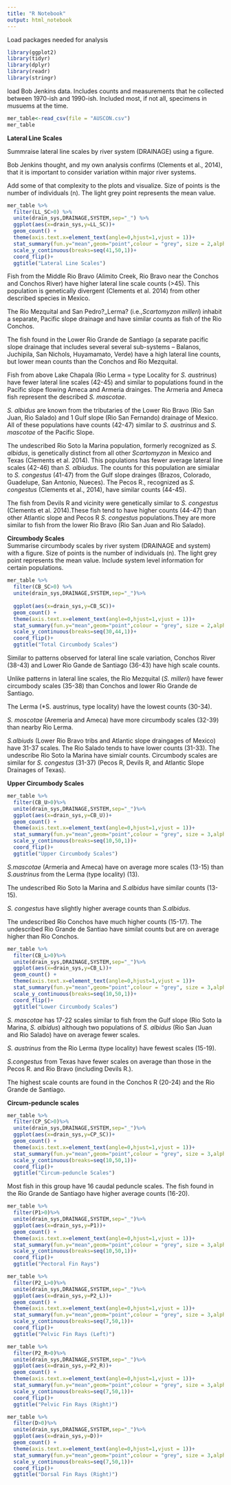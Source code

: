 ```yaml
---
title: "R Notebook"
output: html_notebook
---
```


Load packages needed for analysis
```r
library(ggplot2)
library(tidyr)
library(dplyr)
library(readr)
library(stringr)
```

load Bob Jenkins data. Includes counts and measurements that he collected between 1970-ish and 1990-ish. Included most, if not all, specimens in musuems at the time. 
```r
mer_table<-read_csv(file = "AUSCON.csv")
mer_table
```
**Lateral Line Scales**

Summraise lateral line scales by river system (DRAINAGE) using a figure.   
  
Bob Jenkins thought, and my own analysis confirms (Clements et al., 2014), that it is important to consider variation within major river systems. 
  
Add some of that complexity to the plots and visualize. Size of points is the number of individuals (n). The light grey point represents the mean value.  
  
```r
mer_table %>%
  filter(LL_SC>0) %>%
  unite(drain_sys,DRAINAGE,SYSTEM,sep="_") %>%
  ggplot(aes(x=drain_sys,y=LL_SC))+
  geom_count() +
  theme(axis.text.x=element_text(angle=0,hjust=1,vjust = 1))+
  stat_summary(fun.y="mean",geom="point",colour = "grey", size = 2,alpha=.9)+
  scale_y_continuous(breaks=seq(41,50,1))+
  coord_flip()+
  ggtitle("Lateral Line Scales")
```
Fish from the Middle Rio Bravo (Alimito Creek, Rio Bravo near the Conchos and Conchos River) have higher lateral line scale counts (>45). This population  is genetically  divergent (Clements et al. 2014) from other described species in Mexico.  
  
The Rio Mezquital and San Pedro?_Lerma? (i.e.,*Scartomyzon milleri*) inhabit a separate, Pacific slope drainage and have similar counts as fish of the Rio Conchos. 
  
The fish found in the Lower Rio Grande de Santiago (a separate pacific slope drainage that includes several several sub-systems -- Balanos, Juchipila, San Nichols, Huyamamato, Verde) have a high lateral line counts, but lower mean counts than the Conchos and Rio Mezquital.
  
Fish from above Lake Chapala (Rio Lerma = type Locality for *S. austrinus*) have fewer lateral line scales (42-45) and similar to populations found in the Pacific slope flowing Ameca and Armeria drainges. The Armeria and Ameca fish represent the described *S. mascotae*.  
  
*S. albidus* are known from the tributaries of the Lower Rio Bravo (Rio San Juan, Rio Salado) and 1 Gulf slope (Rio San Fernando) drainage of Mexico. All of these populations have counts (42-47) similar to *S. austrinus* and *S. mascotae* of the Pacific Slope.  
  
The undescribed Rio Soto la Marina population, formerly recognized as *S. albidus*, is genetically distinct from all other *Scartomyzon* in Mexico and Texas (Clements et al. 2014). This populations has fewer average lateral line scales (42-46) than *S. albiudus*. The counts for this population are simialar to *S. congestus* (41-47) from the Gulf slope drainges (Brazos, Colorado, Guadelupe, San Antonio, Nueces). The Pecos R., recognized as *S. congestus* (Clements et al., 2014), have similar counts (44-45).
  
The fish from Devils R and vicinity were genetically similar to *S. congestus* (Clements et al.  2014).These fish tend to have higher counts (44-47) than other Atlantic slope and Pecos R *S. congestus* populations.They are more similar to fish from the lower Rio Bravo (Rio San Juan and Rio Salado).  
  
  
  
**Circumbody Scales**  
Summarise circumbody scales by river system (DRAINAGE and system) with a figure. Size of points is the number of individuals (n). The light grey point represents the mean value. Include system level information for certain populations.  

```r
mer_table %>%
  filter(CB_SC>0) %>%
  unite(drain_sys,DRAINAGE,SYSTEM,sep="_")%>%
  
  ggplot(aes(x=drain_sys,y=CB_SC))+
  geom_count() +
  theme(axis.text.x=element_text(angle=0,hjust=1,vjust = 1))+
  stat_summary(fun.y="mean",geom="point",colour = "grey", size = 2,alpha=.9)+
  scale_y_continuous(breaks=seq(30,44,1))+
  coord_flip()+
  ggtitle("Total Circumbody Scales")
```
Similar to patterns observed for lateral line scale variation, Conchos River (38-43) and Lower Rio Gande de Santiago (36-43) have high scale counts.  
  
Unlike patterns in lateral line scales, the Rio Mezquital (*S. milleri*) have fewer circumbody scales (35-38) than Conchos and lower Rio Grande de Santiago.  
  
The Lerma (*S. austrinus, type locality) have the lowest counts (30-34).   
  
*S. moscotae* (Aremeria and Ameca) have more circumbody scales (32-39) than nearby Rio Lerma. 
  
*S.albiuds* (Lower Rio Bravo tribs and Atlantic slope draingages of Mexico) have 31-37 scales. The Rio Salado tends to have lower counts (31-33). The undescribe Rio Soto la Marina have simialr counts. Circumbody scales are similar for *S. congestus* (31-37) (Pecos R, Devils R, and Atlantic Slope Drainages of Texas).   
  
  
  
**Upper Circumbody Scales** 
```r
mer_table %>%
  filter(CB_U>0)%>%
  unite(drain_sys,DRAINAGE,SYSTEM,sep="_")%>%
  ggplot(aes(x=drain_sys,y=CB_U))+
  geom_count() +
  theme(axis.text.x=element_text(angle=0,hjust=1,vjust = 1))+
  stat_summary(fun.y="mean",geom="point",colour = "grey", size = 3,alpha=.9)+
  scale_y_continuous(breaks=seq(10,50,1))+
  coord_flip()+
  ggtitle("Upper Circumbody Scales")
```
*S.mascotae* (Armeria and Ameca) have on average more scales (13-15) than *S.austrinus* from the Lerma (type locality) (13).  
  
The undescribed Rio Soto la Marina and *S.albidus* have similar counts (13-15). 
  
*S. congestus* have slightly higher average counts than *S.albidus*.  
  
The undescribed Rio Conchos have much higher counts (15-17). The undescribed Rio Grande de Santiao have similat counts but are on average higher than Rio Conchos. 

```r
mer_table %>%
  filter(CB_L>0)%>%
  unite(drain_sys,DRAINAGE,SYSTEM,sep="_")%>%
  ggplot(aes(x=drain_sys,y=CB_L))+
  geom_count() +
  theme(axis.text.x=element_text(angle=0,hjust=1,vjust = 1))+
  stat_summary(fun.y="mean",geom="point",colour = "grey", size = 3,alpha=.9)+
  scale_y_continuous(breaks=seq(10,50,1))+
  coord_flip()+
  ggtitle("Lower Circumbody Scales")
```
*S. mascotae* has 17-22 scales similar to fish from the Gulf slope (Rio Soto la Marina, *S. albidus*) although two populations of *S. albidus* (Rio San Juan and Rio Salado) have on average fewer scales.  

*S. austrinus* from the Rio Lerma (type locality) have fewest scales (15-19).
    
*S.congestus* from Texas have fewer scales on average than those in the Pecos R. and Rio Bravo (including Devils R.).  
  
The highest scale counts are found in the Conchos R (20-24) and the Rio Grande de Santiago.
  
**Circum-peduncle scales**
  
```r
mer_table %>%
  filter(CP_SC>0)%>%
  unite(drain_sys,DRAINAGE,SYSTEM,sep="_")%>%
  ggplot(aes(x=drain_sys,y=CP_SC))+
  geom_count() +
  theme(axis.text.x=element_text(angle=0,hjust=1,vjust = 1))+
  stat_summary(fun.y="mean",geom="point",colour = "grey", size = 3,alpha=.9)+
  scale_y_continuous(breaks=seq(10,50,1))+
  coord_flip()+
  ggtitle("Circum-peduncle Scales")
```
Most fish in this group have 16 caudal peduncle scales. The fish found in the Rio Grande de Santiago have higher average counts (16-20). 



```r
mer_table %>%
  filter(P1>0)%>%
  unite(drain_sys,DRAINAGE,SYSTEM,sep="_")%>%
  ggplot(aes(x=drain_sys,y=P1))+
  geom_count() +
  theme(axis.text.x=element_text(angle=0,hjust=1,vjust = 1))+
  stat_summary(fun.y="mean",geom="point",colour = "grey", size = 3,alpha=.9)+
  scale_y_continuous(breaks=seq(10,50,1))+
  coord_flip()+
  ggtitle("Pectoral Fin Rays")
```  

```r
mer_table %>%
  filter(P2_L>0)%>%
  unite(drain_sys,DRAINAGE,SYSTEM,sep="_")%>%
  ggplot(aes(x=drain_sys,y=P2_L))+
  geom_count() +
  theme(axis.text.x=element_text(angle=0,hjust=1,vjust = 1))+
  stat_summary(fun.y="mean",geom="point",colour = "grey", size = 3,alpha=.9)+
  scale_y_continuous(breaks=seq(7,50,1))+
  coord_flip()+
  ggtitle("Pelvic Fin Rays (Left)")
```  

```r
mer_table %>%
  filter(P2_R>0)%>%
  unite(drain_sys,DRAINAGE,SYSTEM,sep="_")%>%
  ggplot(aes(x=drain_sys,y=P2_R))+
  geom_count() +
  theme(axis.text.x=element_text(angle=0,hjust=1,vjust = 1))+
  stat_summary(fun.y="mean",geom="point",colour = "grey", size = 3,alpha=.9)+
  scale_y_continuous(breaks=seq(7,50,1))+
  coord_flip()+
  ggtitle("Pelvic Fin Rays (Right)")
``` 
```r
mer_table %>%
  filter(D>0)%>%
  unite(drain_sys,DRAINAGE,SYSTEM,sep="_")%>%
  ggplot(aes(x=drain_sys,y=D))+
  geom_count() +
  theme(axis.text.x=element_text(angle=0,hjust=1,vjust = 1))+
  stat_summary(fun.y="mean",geom="point",colour = "grey", size = 3,alpha=.9)+
  scale_y_continuous(breaks=seq(7,50,1))+
  coord_flip()+
  ggtitle("Dorsal Fin Rays (Right)")
``` 
